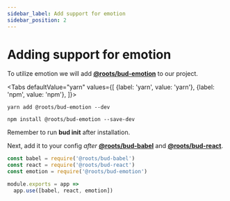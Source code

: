 ```yaml
---
sidebar_label: Add support for emotion
sidebar_position: 2
---
```



# Adding support for emotion

To utilize emotion we will add [**@roots/bud-emotion**](/extensions/bud-emotion) to our project.

<Tabs
  defaultValue="yarn"
  values={[
    {label: 'yarn', value: 'yarn'},
    {label: 'npm', value: 'npm'},
  ]}>
  <TabItem value="yarn">

    yarn add @roots/bud-emotion --dev

  </TabItem>
  <TabItem value="npm">

    npm install @roots/bud-emotion --save-dev

  </TabItem>
</Tabs>

Remember to run **bud init** after installation. 

Next, add it to your config _after_ [**@roots/bud-babel**](/extensions/bud-babel) and [**@roots/bud-react**](/extensions/bud-react).

```js {3,6} title='bud.config.js'
const babel = require('@roots/bud-babel')
const react = require('@roots/bud-react')
const emotion = require('@roots/bud-emotion')

module.exports = app => 
  app.use([babel, react, emotion])
```
